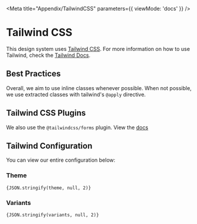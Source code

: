 
<Meta title="Appendix/TailwindCSS" parameters={{ viewMode: 'docs' }} />

# Tailwind CSS

This design system uses [Tailwind CSS](https://tailwindcss.com/). For more information on how to use Tailwind, check the [Tailwind Docs](https://tailwindcss.com/docs).

## Best Practices

Overall, we aim to use inline classes whenever possible. When not possible, we use extracted classes with tailwind's `@apply` directive.

## Tailwind CSS Plugins

We also use the `@tailwindcss/forms` plugin. View the [docs](https://github.com/tailwindlabs/tailwindcss-forms)

## Tailwind Configuration

You can view our entire configuration below:

### Theme

<code language="json">{JSON.stringify(theme, null, 2)}</code>

### Variants

<code language="json">{JSON.stringify(variants, null, 2)}</code>
